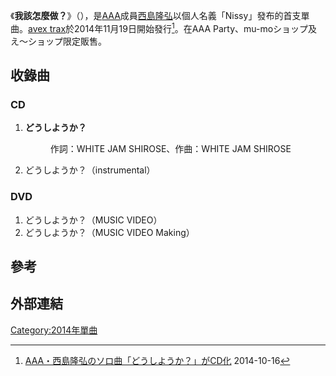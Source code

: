 {{命名}}
{{Infobox song
| name           = どうしようか?
| type           = single
| cover          = 
| cover_size     = 
| caption        = 
| artist         = [[西島隆弘|Nissy]]
| from_album     = 
| A-side         = 
| B-side         = 
| released       = 2014年11月19日
| format         = [[單曲|單曲]]
| recorded       = 
| genre          = [[J-POP|J-POP]]
| language       = [[日語|日語]]
| length         = 
| label          = [[avex_trax|avex trax]]
| writer         = <!-- 一般来说，词曲作者相同且为多人共作时请考虑使用此参数，欧美流行曲常用。-->
| lyricist       = 
| composer       = 
| arranger       = 
| producer       = 
| certification  = 
| chart_position = 
| prev_title     = 
| prev_year      = 
| next_title     = [[ワガママ|ワガママ]]
| next_year      = 2014
| misc           = 
}}
《'''我該怎麼做？'''》（{{lang-ja|'''どうしようか?'''}}），是[[AAA_(團體)|AAA]]成員[[西島隆弘|西島隆弘]]以個人名義「Nissy」發布的首支單曲。[[avex_trax|avex trax]]於2014年11月19日開始發行<ref>[http://www.barks.jp/news/?id=1000108755 AAA・西島隆弘のソロ曲「どうしようか？」がCD化] {{Wayback|url=http://www.barks.jp/news/?id=1000108755 |date=20181211160141 }} 2014-10-16</ref>。在AAA Party、mu-moショップ及え〜ショップ限定販售。

== 收錄曲 ==
=== CD ===
# '''どうしようか？'''
#: 作詞：WHITE JAM SHIROSE、作曲：WHITE JAM SHIROSE
# どうしようか？（instrumental）

=== DVD ===
# どうしようか？（MUSIC VIDEO）
# どうしようか？（MUSIC VIDEO Making）

== 參考 ==
{{reflist}}

== 外部連結 ==
{{AAA}}

{{DEFAULTSORT:とうしようか}}
[[Category:2014年單曲|Category:2014年單曲]]